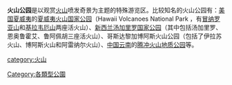 {{unreferenced|time=2019-05-05T03:06:01+00:00}}
'''火山公园'''是以观赏[[火山|火山]]喷发奇景为主题的特殊游览区。比较知名的火山公园有：[[美国|美国]][[夏威夷|夏威夷]]的[[夏威夷火山国家公园|夏威夷火山国家公园]]（Hawaii Volcanoes National Park ，有[[冒纳罗亚山|冒纳罗亚山]]和[[基拉韦厄山|基拉韦厄山]]两座活火山）、[[新西兰|新西兰]][[汤加里罗国家公园|汤加里罗国家公园]]（其中包括汤加里罗、恩奥鲁霍艾、鲁阿佩胡三座活火山）、哥斯达黎加博阿斯火山公园（包括了伊拉苏火山、博阿斯火山和阿雷纳尔火山）、[[中国|中国]][[云南|云南]]的[[腾冲火山地质公园|腾冲火山地质公园]]等。

[[Category:各類型公園|Category:各類型公園]]
[[category:火山|category:火山]]